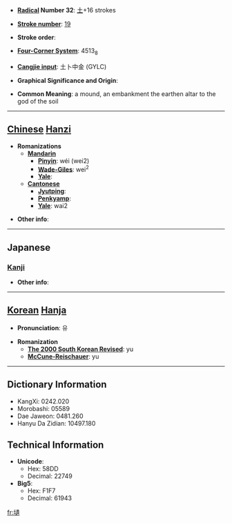 * '''[[Wiktionary:Chinese radical index| Radical]] Number 32''': [[Wiktionary:Chinese radical index 土|土]]+16 strokes

* '''[[Wiktionary:Chinese total strokes index|Stroke number]]''': [[Wiktionary:Chinese total strokes index 19|19]]

* '''Stroke order''': 

* '''[[Wiktionary:Chinese four corner index|Four-Corner System]]''': 4513<sub>8</sub>

* '''[[Wiktionary:Chinese Cangjie index|Cangjie input]]''': 土卜中金 (GYLC)

* '''Graphical Significance and Origin''': 

* '''Common Meaning''': a mound, an embankment the earthen altar to the god of the soil

----

== [[Chinese]] [[Hanzi]] ==

* '''Romanizations'''
** '''[[Mandarin]]'''
*** '''[[Pinyin]]''': wéi (wei2)
*** '''[[Wade-Giles]]''': wei<sup>2</sup>
*** '''[[Yale]]''': 
** '''[[Cantonese]]'''
*** '''[[Jyutping]]''':
*** '''[[Penkyamp]]''': 
*** '''[[Yale]]''': wai2

* '''Other info''': 

----

==Japanese==
===[[Kanji]]===
{{kanji|on readings=[[い]] (i), [[た]] (ta)|kun readings=[[だん]] (dan), [[らち]] (rachi)}}

* '''Other info''':  

----

== [[Korean]] [[Hanja]] ==

* '''Pronunciation''': 유

* '''Romanization'''
** '''[[The 2000 South Korean Revised Romanization|The 2000 South Korean Revised]]''': yu
** '''[[McCune-Reischauer]]''': yu

----

== Dictionary Information ==

* KangXi: 0242.020
* Morobashi: 05589
* Dae Jaweon: 0481.260
* Hanyu Da Zidian: 10497.180

== Technical Information ==

* '''Unicode''':
** Hex: 58DD
** Decimal: 22749
* '''Big5''':
** Hex: F1F7
** Decimal: 61943

[[fr:壝]]